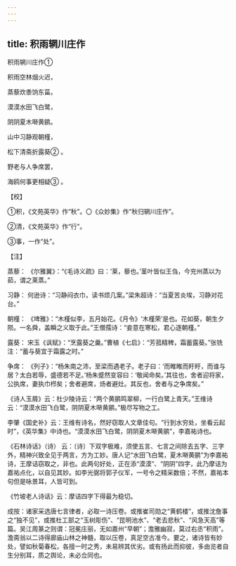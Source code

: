 ```yaml
---
---
---
```

title: 积雨辋川庄作
---



积雨辋川庄作①


积雨空林烟火迟，

蒸藜炊黍饷东菑。

漠漠水田飞白鹭，

阴阴夏木啭黄鹂。

山中习静观朝槿，

松下清斋折露葵② 。

野老与人争席罢，

海鸥何事更相疑③ 。

【校】

①积，《文苑英华》作“秋”。〇《众妙集》作“秋归辋川庄作”。

②清，《文苑英华》作“行”。

③事，一作“处”。

【注】

蒸藜： 《尔雅翼》：“《毛诗义疏》曰：‘莱，藜也。’茎叶皆似王刍，今兖州蒸以为茹，谓之莱蒸。”

习静： 何逊诗：“习静闷衣巾，读书烦几案。”梁朱超诗：“当夏苦炎埃，习静对花台。”

朝槿： 《埤雅》：“木槿似李，五月始花。《月令》‘木槿荣’是也。花如葵，朝生夕陨。一名舜，盖瞬之义取于此。”王僧孺诗：“妾意在寒松，君心逐朝槿。”

露葵： 宋玉《讽赋》：“烹露葵之羹。”曹植《七启》：“芳菰精稗，霜蓄露葵。”张铣注：“蓄与葵宜于霜露之时。”

争席： 《列子》：“杨朱南之沛，至梁而遇老子。老子曰：‘而睢睢而盱盱，而谁与居？太白若辱，盛德若不足。’杨朱蹙然变容曰：‘敬闻命矣。’其往也，舍者迎将家，公执席，妻执巾栉矣；舍者避席，炀者避灶。其反也，舍者与之争席矣。”

《诗人玉屑》云：杜少陵诗云：“两个黄鹂鸣翠柳，一行白鹭上青天。”王维诗云：“漠漠水田飞白鹭，阴阴夏木啭黄鹂。”极尽写物之工。

李肇《国史补》云：王维有诗名，然好窃取人文章佳句。“行到水穷处，坐看云起时”，《英华集》中诗也。“漠漠水田飞白鹭，阴阴夏木啭黄鹂”，李嘉祐诗也。

《石林诗话》（诗） 云：〔诗〕下双字极难，须使五言、七言之间除去五字、三字外，精神兴致全见于两言，方为工妙。唐人记“水田飞白鹭，夏木啭黄鹂”为李嘉祐诗，王摩诘窃取之，非也。此两句好处，正在添“漠漠”、“阴阴”四字，此乃摩诘为嘉祐点化，以自见其妙。如李光弼将郭子仪军，一号令之精采数倍；不然，嘉祐本句但是咏景耳，人皆可到。

《竹坡老人诗话》云：摩诘四字下得最为稳切。

成按：诸家采选唐七言律者，必取一诗压卷。或推崔司勋之“黄鹤楼”，或推沈詹事之“独不见”，或推杜工部之“玉树彫伤”、“昆明池水”、“老去悲秋”、“风急天高”等篇。吴江周篆之则谓：冠冕庄丽，无如嘉州“早朝”；澹雅幽寂，莫过右丞“积雨”。澹斋翁以二诗得廊庙山林之神髓，取以压卷，真足空古准今。要之，诸诗皆有妙处，譬如秋菊春松，各擅一时之秀，未易辨其优劣。或有扬此而抑彼，多由览者自生分别耳，质之舆论，未必佥同也。